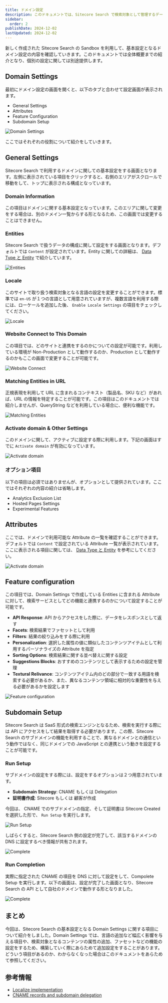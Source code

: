 ```yaml
---
title: ドメイン設定
description: このドキュメントでは、Sitecore Search で検索対象として管理するデータ構造に関して、Data Type および Entity について紹介をします。この構造について学ぶことで、標準でどのようなデータを取り扱うことができるのか、またそれを拡張して利用できるのかを理解することができます。
sidebar:
  order: 2
publishDate: 2024-12-02
lastUpdated: 2024-12-02
---
```


新しく作成された Sitecore Search の Sandbox を利用して、基本設定となるドメイン設定の内容を確認していきます。このドキュメントでは全体概要までの紹介となり、個別の設定に関しては別途提供します。

## Domain Settings

最初にドメイン設定の画面を開くと、以下のタブと合わせて設定画面が表示されます。

- General Settings
- Attributes
- Feature Configuration
- Subdomain Setup

![Domain Settings](../../../assets/search/domain-settings01.png)

ここではそれぞれの役割について紹介をしていきます。

## General Settings

Sitecore Search で利用するドメインに関しての基本設定をする画面となります。左側に表示されている項目をクリックすると、右側のエリアがスクロールで移動をして、トップに表示される構成となっています。

### Domain Information

この項目はドメインに関する基本設定となっています。このエリアに関して変更をする場合は、別のドメイン一覧からする形となるため、この画面では変更することはできません。

### Entities

Sitecore Search で扱うデータの構成に関して設定をする画面となります。デフォルトでは `Content` が設定されています。Entity に関しての詳細は、 [Data Type と Entity](/search/entity/) で紹介しています。

![Entities](../../../assets/search/entity01.png)

### Locale

このサイトで取り扱う検索対象となる言語の設定を変更することができます。標準では `en-US` が１つの言語として用意されていますが、複数言語を利用する際には、ローケールを追加した後、 `Enable Locale Settings` の項目をチェックしてください。

![Locale](../../../assets/search/domain-settings02.png)

### Website Connect to This Domain

この項目では、どのサイトと連携をするのかについての設定が可能です。利用している環境が Non-Production として動作するのか、Production として動作するのかもここの画面で変更することが可能です。

![Website Connect](../../../assets/search/domain-settings03.png)

### Matching Entities in URL

正規表現を利用して URL に含まれるコンテキスト（製品名、SKU など）があれば、URL の情報を特定することが可能です。この項目はこのドキュメントでは紹介しませんが、QueryString などを利用している場合に、便利な機能です。

![Matching Entities](../../../assets/search/domain-settings04.png)

### Activate domain & Other Settings

このドメインに関して、アクティブに設定する際に利用します。下記の画面はすでに `Activate domain` が有効になっています。

![Activate domain](../../../assets/search/domain-settings05.png)

### オプション項目

以下の項目は必須ではありませんが、オプションとして提供されています。ここではそれぞれの内容の紹介は省略します。

- Analytics Exclusion List
- Hosted Pages Settings
- Experimental Features

## Attributes

ここでは、ドメインで利用可能な Attribute の一覧を確認することができます。デフォルトでは `Content` で設定されている Attribute 一覧が表示されています。ここに表示される項目に関しては、 [Data Type と Entity](/search/entity/) を参考にしてください。

![Activate domain](../../../assets/search/domain-settings06.png)

## Feature configuration

この項目では、Domain Settings で作成している Entities に含まれる Attribute に対して、検索サービスとしてどの機能と連携するのかについて設定することが可能です。

- **API Response**: API からアクセスをした際に、データをレスポンスとして返す
- **Facets**: 検索結果でファセットとして利用
- **Filters**: 結果の絞り込みをする際に利用
- **Personalization**: 選択した属性の値に類似したコンテンツアイテムとして利用するパーソナライズの Attribute を指定
- **Sorting Options**: 検索結果に関する並べ替えに関する設定
- **Suggestions Blocks**: おすすめのコンテンツとして表示するための設定を管理
- **Textural Relivance**: コンテンツアイテム内のどの部分で一致する用語を検索する必要があるか、また、異なるコンテンツ領域に相対的な重要性を与える必要があるかを設定します

![Feature configuration](../../../assets/search/domain-settings07.png)

## Subdomain Setup

Sitecore Search は SaaS 形式の検索エンジンとなるため、検索を実行する際には API にアクセスをして結果を取得する必要があります。この際、Sitecore Search のサブドメインの機能を利用することで、異なるドメインとの通信という動作ではなく、同じドメインでの JavaScript との連携という動きを設定することが可能です。

### Run Setup

サブドメインの設定をする際には、設定をするオプションは２つ用意されています。

- **Subdomain Strategy**: CNAME もしくは Delegation
- **証明書作成**: Sitecore もしくは 顧客が作成

今回は、 CNAME でのサブドメインの指定、そして証明書は Sitecore Created を選択した形で、 `Run Setup` を実行します。

![Run Setup](../../../assets/search/domain-settings08.png)

しばらくすると、Sitecore Search 側の設定が完了して、該当するドメインの DNS に設定するべき情報が共有されます。

![Complete](../../../assets/search/domain-settings09.png)

### Run Completion

実際に指定された CNAME の項目を DNS に対して設定をして、Compolete Setup を実行します。以下の画面は、設定が完了した画面となり、Sitecore Search の API として自社のドメインで動作する形となりました。

![Complete](../../../assets/search/domain-settings10.png)

## まとめ

今回は、Sitecore Search の基本設定となる Domain Settings に関する項目について紹介をしました。Domain Settings では、言語の追加など幅広く影響を与える項目や、検索対象となるコンテンツの属性の追加、ファセットなどの機能の設定をするため、構築していく際にあらためて追加設定をすることがあります。どういう項目があるのか、わからなくなった場合はこのドキュメントをあらためて参照してください。

## 参考情報

- [Localize implementation](https://doc.sitecore.com/search/en/users/search-user-guide/localize-implementation.html)
- [CNAME records and subdomain delegation](https://doc.sitecore.com/search/en/users/search-user-guide/cname-records-and-subdomain-delegation.html)

